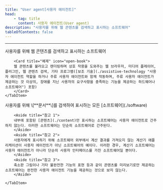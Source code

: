 ```yaml
---
title: "User agent[사용자 에이전트]"
head:
    - tag: title
      content: 사용자 에이전트(User agent)
description: "사용자를 위해 웹 콘텐츠를 검색하고 표시하는 소프트웨어"
tableOfContents: false
---
```


<Badge text="WCAG2" variant="note" size="large" /> <Badge text="WCAG2ICT" variant="tip" size="large" />
* * *
<Tabs>
  <TabItem label="WCAG2">
		사용자를 위해 웹 콘텐츠를 검색하고 표시하는 소프트웨어

		<Card title="예제" icon="open-book">
		웹 콘텐츠를 불러오고 렌더링하며 상호 작용을 도와주는 웹 브라우저, 미디어 플레이어, 플러그인, 웹 콘텐츠 검색, 기타 프로그램([보조 기술](./assistive-technology "사용자 에이전트 역할을 하거나 주류 사용자 에이전트와 함께 작동하며, 주류 사용자 에이전트가 제공하는 것 이상의, 장애를 지닌 사용자의 요구사항을 충족하는 기능을 제공하는 하드웨어나 소프트웨어") 포함)
		</Card>
	</TabItem>
  <TabItem label="WCAG2ICT">
		사용자를 위해 \[**문서**\]를 검색하여 표시하는 모든 [소프트웨어](./software)

		<Aside title="참고 1">
		내부에 포함된 [콘텐츠](./content)만 표시하는 소프트웨어는 사용자 에이전트로 간주하지 않는다. 이러한 소프트웨어는 단순히 소프트웨어로 간주된다.
		</Aside>
		<Aside title="참고 2">
		사용자에게 표시하기 위해 소프트웨어 외부에서 계산 결과를 가져오지 않는 계산기 애플리케이션이 사용자 에이전트가 아닌 소프트웨어의 예이다. 이러한 경우, 계산기 소프트웨어는 사용자 에이전트가 아니라 단순히 사용자 인터페이스를 가진 소프트웨어일 뿐이다.
		</Aside>
		<Aside title="참고 3">
		축소판 그림이나 기타 불완전한 기능의 표현 등과 같이 콘텐츠를 미리보기로만 제공하는 소프트웨어는 완전한 사용자 에이전트 기능을 제공하는 것으로 보지 않는다.
		</Aside>

	</TabItem>
</Tabs>
